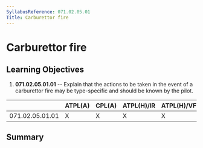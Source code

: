 ```yaml
---
SyllabusReference: 071.02.05.01
Title: Carburettor fire
---
```


# Carburettor fire

## Learning Objectives

1.  **071.02.05.01.01** -- Explain that the actions to be taken in the event of a
    carburettor fire may be type-specific and should be known by the pilot.

|                 | ATPL(A) | CPL(A) | ATPL(H)/IR | ATPL(H)/VFR | CPL(H) | IR  | CBIR(A) |
| --------------- | ------- | ------ | ---------- | ----------- | ------ | --- | ------- |
| 071.02.05.01.01 | X       | X      | X          | X           | X      |     |         |

## Summary
